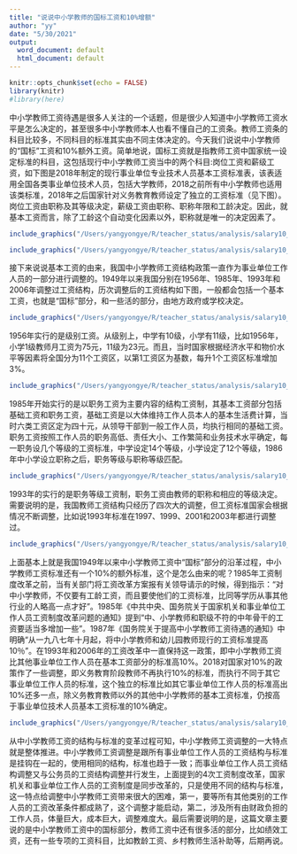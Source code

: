 ```yaml
---
title: "说说中小学教师的国标工资和10%增额"
author: "yy"
date: "5/30/2021"
output:
  word_document: default
  html_document: default
---
```


```r
knitr::opts_chunk$set(echo = FALSE)
library(knitr)
#library(here)
```


中小学教师工资待遇是很多人关注的一个话题，但是很少人知道中小学教师工资水平是怎么决定的，甚至很多中小学教师本人也看不懂自己的工资条。教师工资条的科目比较多，不同科目的标准其实由不同主体决定的。今天我们说说中小学教师的“国标”工资和10%额外工资。简单地说，国标工资就是指教师工资中国家统一设定标准的科目，这包括现行中小学教师工资当中的两个科目:岗位工资和薪级工资，如下图是2018年制定的现行事业单位专业技术人员基本工资标准表，该表适用全国各类事业单位技术人员，包括大学教师，2018之前所有中小学教师也适用该类标准，2018年之后国家针对义务教育教师设定了独立的工资标准（见下图）。岗位工资由职称及其等级决定，薪级工资由职称、职称年限和工龄决定。因此，就基本工资而言，除了工龄这个自动变化因素以外，职称就是唯一的决定因素了。

```r
include_graphics("/Users/yangyongye/R/teacher_status/analysis/salary10_plot/2018standard.png")
```

```r
include_graphics("/Users/yangyongye/R/teacher_status/analysis/salary10_plot/2018教师标准.png")
```

接下来说说基本工资的由来，我国中小学教师工资结构政策一直作为事业单位工作人员的一部分进行调整的。1949年以来我国分别在1956年、1985年、1993年和2006年调整过工资结构，历次调整后的工资结构如下图，一般都会包括一个基本工资，也就是“囯标”部分，和一些活的部分，由地方政府或学校决定。
```r
include_graphics("/Users/yangyongye/R/teacher_status/analysis/salary10_plot/工资结构图2.png")
```

1956年实行的是级别工资。从级别上，中学有10级，小学有11级，比如1956年，小学1级教师月工资为75元，11级为23元。而且，当时国家根据经济水平和物价水平等因素将全国分为11个工资区，以第1工资区为基数，每升1个工资区标准增加3%。

```r
include_graphics("/Users/yangyongye/R/teacher_status/analysis/salary10_plot/1956标准.png")

```

1985年开始实行的是以职务工资为主要内容的结构工资制，其基本工资部分包括基础工资和职务工资，基础工资是以大体维持工作人员本人的基本生活费计算，当时六类工资区定为四十元，从领导干部到一般工作人员，均执行相同的基础工资。职务工资按照工作人员的职务高低、责任大小、工作繁简和业务技术水平确定，每一职务设几个等级的工资标准，中学设定14个等级，小学设定了12个等级，1986年中小学设立职称之后，职务等级与职称等级匹配。
```r
include_graphics("/Users/yangyongye/R/teacher_status/analysis/salary10_plot/1986年标准.png")
```

1993年的实行的是职务等级工资制，职务工资由教师的职称和相应的等级决定。需要说明的是，我国教师工资结构只经历了四次大的调整，但工资标准国家会根据情况不断调整，比如说1993年标准在1997、1999、2001和2003年都进行调整过。
```r
include_graphics("/Users/yangyongye/R/teacher_status/analysis/salary10_plot/1993标准.png")
```

上面基本上就是我国1949年以来中小学教师工资中“国标”部分的沿革过程，中小学教师工资标准还有一个10%的额外标准，这个是怎么由来的呢？1985年工资制度改革之前，当有关部门将工资改革方案报有关领导请示的时候，得到指示：“对中小学教师，不仅要有工龄工资，而且要使他们的工资标准，比同等学历从事其他行业的人略高一点才好”。1985年《中共中央、国务院关于国家机关和事业单位工作人员工资制度改革问题的通知》提到“中、小学教师和职级不符的中年骨干的工资要适当多增加一些”。1987年《国务院关于提高中小学教师工资待遇的通知》中明确“从一九八七年十月起，将中小学教师和幼儿园教师现行的工资标准提高10％”。在1993年和2006年的工资改革中一直保持这一政策，即中小学教师工资比其他事业单位工作人员在基本工资部分的标准高10%。2018对国家对10%的政策作了一些调整，即义务教育阶段教师不再执行10%的标准，而执行不同于其它事业单位工作人员的标准，这个独立的标准比如其它事业单位工作人员的标准高出10%还多一点，除义务教育教师以外的其他中小学教师的基本工资标准，仍按高于事业单位技术人员基本工资标准的10%确定。

```r
include_graphics("/Users/yangyongye/R/teacher_status/analysis/salary10_plot/领导指示.jpeg")
```

从中小学教师工资的结构与标准的变革过程可知，中小学教师工资调整的一大特点就是整体推进。中小学教师工资调整是跟所有事业单位工作人员的工资结构与标准是挂钩在一起的，使用相同的结构，标准也趋于一致；而事业单位工作人员工资结构调整又与公务员的工资结构调整并行发生，上面提到的4次工资制度改革，国家机关和事业单位工作人员的工资制度是同步改革的，只是使用不同的结构与标准，这一特点给调整中小学教师工资带来很大的困难，第一，要等所有其他类别的工作人员的工资改革条件都成熟了，这个调整才能启动，第二，涉及所有由财政负担的工作人员，体量巨大，成本巨大，调整难度大。最后需要说明的是，这篇文章主要说的是中小学教师工资中的国标部分，教师工资中还有很多活的部分，比如绩效工资，还有一些专项的工资科目，比如教龄工资、乡村教师生活补助等，后期再说。

